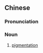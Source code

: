 {{also|色素沉着}}
==Chinese==
{{zh-forms|s=色素沉着|type=22|2=to [[deposit]]}}

===Pronunciation===
{{zh-pron
|m=sèsù chénzhuó
|c=sik1 sou3 cam4 zoek6
|cat=n
}}

===Noun===
{{zh-noun}}

# {{lb|zh|medicine}} [[pigmentation]]
#: {{zh-x|皮膚 色素沉著[着]|skin '''pigmentation'''}}